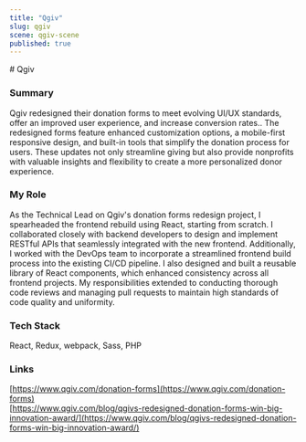 ```yaml
---
title: "Qgiv"
slug: qgiv
scene: qgiv-scene
published: true
---
```


<div className="relative size-full pt-header">
<div className="flex flex-col size-full justify-center">
<Container className="prose prose-sm sm:prose-base lg:prose-lg xl:prose-xl 2xl:prose-2xl prose-white">
# Qgiv

### Summary

Qgiv redesigned their donation forms to meet evolving UI/UX standards, offer an improved user experience, and increase conversion rates.. The redesigned forms feature enhanced customization options, a mobile-first responsive design, and built-in tools that simplify the donation process for users. These updates not only streamline giving but also provide nonprofits with valuable insights and flexibility to create a more personalized donor experience.

### My Role

As the Technical Lead on Qgiv's donation forms redesign project, I spearheaded the frontend rebuild using React, starting from scratch. I collaborated closely with backend developers to design and implement RESTful APIs that seamlessly integrated with the new frontend. Additionally, I worked with the DevOps team to incorporate a streamlined frontend build process into the existing CI/CD pipeline. I also designed and built a reusable library of React components, which enhanced consistency across all frontend projects. My responsibilities extended to conducting thorough code reviews and managing pull requests to maintain high standards of code quality and uniformity.

### Tech Stack

React, Redux, webpack, Sass, PHP

### Links

[https://www.qgiv.com/donation-forms](https://www.qgiv.com/donation-forms)  
[https://www.qgiv.com/blog/qgivs-redesigned-donation-forms-win-big-innovation-award/](https://www.qgiv.com/blog/qgivs-redesigned-donation-forms-win-big-innovation-award/)

</Container>
</div>
</div>
